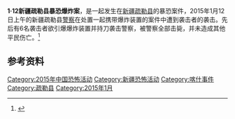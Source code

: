{{expand|time=2017-02-26T07:48:33+00:00}}
'''1·12新疆疏勒县暴恐爆炸案'''，是一起发生在[[新疆|新疆]][[疏勒县|疏勒县]]的暴恐案件，2015年1月12日上午的新疆疏勒县[[警察|警察]]在处置一起携带爆炸装置的案件中遭到袭击者的袭击。先后有6名袭击者欲引爆爆炸装置并持刀袭击警察，被警察全部击毙，并未造成其他平民伤亡。<ref>{{Cite web|url=http://news.xinhuanet.com/2015-01/12/c_1113964943.htm|title=新疆疏勒县处置一起暴恐袭击案件|accessdate=|author=|date=|publisher=|archive-date=2017-02-26|archive-url=https://web.archive.org/web/20170226212810/http://news.xinhuanet.com/2015-01/12/c_1113964943.htm|dead-url=no}}</ref>
== 参考资料 ==
{{reflist}}

[[Category:2015年中国恐怖活动|Category:2015年中国恐怖活动]]
[[Category:新疆恐怖活动|Category:新疆恐怖活动]]
[[Category:喀什事件|Category:喀什事件]]
[[Category:疏勒县|Category:疏勒县]]
[[Category:2015年1月|Category:2015年1月]]